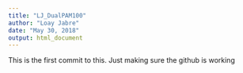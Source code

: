 ```yaml
---
title: "LJ_DualPAM100"
author: "Loay Jabre"
date: "May 30, 2018"
output: html_document
---
```

This is the first commit to this. Just making sure the github is working
